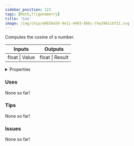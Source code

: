 ```yaml
---
sidebar_position: 123
tags: [Math,Trigonometry]
title: 'Cos'
image: /img/chip/e8659a59-9e11-4403-8bbc-f4a3961cbf21.svg
---
```


Computes the cosine of a number.



<IChip uuid="e8659a59-9e11-4403-8bbc-f4a3961cbf21"/>

<table><thead><tr><th>Inputs</th><th>Outputs</th></tr></thead><tbody><tr><td>float | Value</td><td>float | Result</td></tr></tbody></table>

<details>
  <summary>Properties</summary>
  <div>
    <div>
    <table>
      <tbody>
        <tr>
          <td>Is beta required?</td>
          <td>No</td>
        </tr>
        <tr>
          <td>Is chip a trolling risk?</td>
          <td>No</td>
        </tr>
        <tr>
          <td>Is chip a role assignment risk?</td>
          <td>No</td>
        </tr>
        <tr>
          <td>Chip UUID</td>
          <td>e8659a59-9e11-4403-8bbc-f4a3961cbf21</td>
        </tr>
        <tr>
          <td>Room availability</td>
          <td>Available everywhere</td>
        </tr>
      </tbody>
    </table>
    </div>
  </div>
</details>

### Uses

None so far!

### Tips

None so far!

### Issues

None so far!
